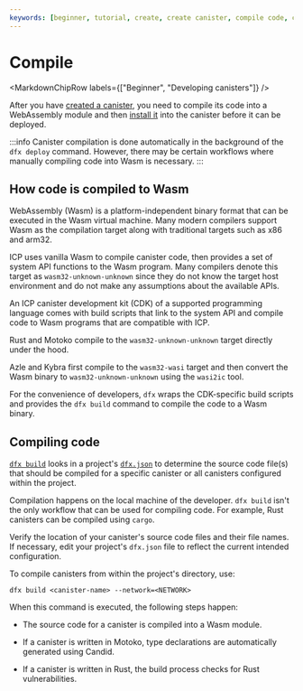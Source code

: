 ```yaml
---
keywords: [beginner, tutorial, create, create canister, compile code, compile canister, compile, build, install, canister install, install code]
---
```



# Compile

<MarkdownChipRow labels={["Beginner", "Developing canisters"]} />

After you have [created a canister](create.mdx), you need to compile its code into a WebAssembly module and then [install it](install.mdx) into the canister before it can be deployed.

:::info
Canister compilation is done automatically in the background of the `dfx deploy` command. However, there may be certain workflows where manually compiling code into Wasm is necessary.
:::

## How code is compiled to Wasm

WebAssembly (Wasm) is a platform-independent binary format that can be executed in the Wasm virtual machine. Many modern compilers support Wasm as the compilation target along with traditional targets such as x86 and arm32.

ICP uses vanilla Wasm to compile canister code, then provides a set of system API functions to the Wasm program. Many compilers denote this target as `wasm32-unknown-unknown` since they do not know the target host environment and do not make any assumptions about the available APIs.

An ICP canister development kit (CDK) of a supported programming language comes with build scripts that link to the system API and compile code to Wasm programs that are compatible with ICP.

Rust and Motoko compile to the `wasm32-unknown-unknown` target directly under the hood.

Azle and Kybra first compile to the `wasm32-wasi` target and then convert the Wasm binary to `wasm32-unknown-unknown` using the `wasi2ic` tool.

For the convenience of developers, `dfx` wraps the CDK-specific build scripts and provides the `dfx build` command to compile the code to a Wasm binary.

## Compiling code

[`dfx build`](/docs/building-apps/developer-tools/dfx/dfx-build) looks in a project's [`dfx.json`](/docs/building-apps/developer-tools/dfx-json-reference) to determine the source code file(s) that should be compiled for a specific canister or all canisters configured within the project.

Compilation happens on the local machine of the developer. `dfx build` isn't the only workflow that can be used for compiling code. For example, Rust canisters can be compiled using `cargo`.

Verify the location of your canister's source code files and their file names. If necessary, edit your project's `dfx.json` file to reflect the current intended configuration.

To compile canisters from within the project's directory, use:

```
dfx build <canister-name> --network=<NETWORK>
```

When this command is executed, the following steps happen:

- The source code for a canister is compiled into a Wasm module.

- If a canister is written in Motoko, type declarations are automatically generated using Candid.

- If a canister is written in Rust, the build process checks for Rust vulnerabilities.